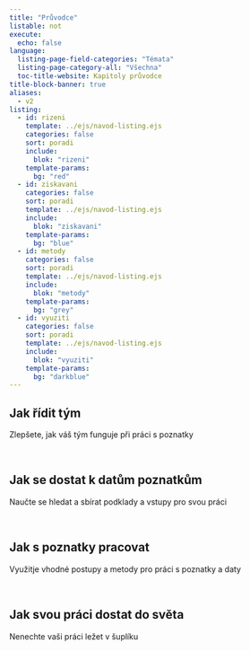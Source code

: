 ```yaml
---
title: "Průvodce"
listable: not
execute:
  echo: false
language: 
  listing-page-field-categories: "Témata"
  listing-page-category-all: "Všechna"
  toc-title-website: Kapitoly průvodce
title-block-banner: true
aliases: 
  - v2
listing:
  - id: rizeni
    template: ../ejs/navod-listing.ejs
    categories: false
    sort: poradi
    include: 
      blok: "rizeni"
    template-params:
      bg: "red"
  - id: ziskavani
    categories: false
    sort: poradi
    template: ../ejs/navod-listing.ejs
    include: 
      blok: "ziskavani"
    template-params:
      bg: "blue"
  - id: metody
    categories: false
    sort: poradi
    template: ../ejs/navod-listing.ejs
    include: 
      blok: "metody"
    template-params:
      bg: "grey"
  - id: vyuziti
    categories: false
    sort: poradi
    template: ../ejs/navod-listing.ejs
    include: 
      blok: "vyuziti"
    template-params:
      bg: "darkblue"
---
```




## Jak řídit tým

Zlepšete, jak váš tým funguje při práci s poznatky

<br />

::: {#rizeni}
:::

## Jak se dostat k datům poznatkům

Naučte se hledat a sbírat podklady a vstupy pro svou práci

<br />

::: {#ziskavani}
:::

## Jak s poznatky pracovat

Využitje vhodné postupy a metody pro práci s poznatky a daty

<br />

::: {#metody}
:::

## Jak svou práci dostat do světa

Nenechte vaši práci ležet v šuplíku

<br />

::: {#vyuziti}
:::



